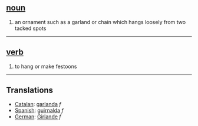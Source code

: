 == [[noun]] ==
# an ornament such as a garland or chain which hangs loosely from two tacked spots

----

== [[verb]] ==
# to hang or make festoons

----

== Translations ==

* [[Catalan]]: [[garlanda]] ''f''
* [[Spanish]]: [[guirnalda]] ''f''
* [[German]]: [[Girlande]] ''f''